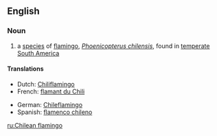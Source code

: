 ==English==
{{wikipedia}}

===Noun===
{{en-noun|sg=[[Chilean]] [[flamingo]]}}

# a [[species]] of [[flamingo]], ''[[Phoenicopterus chilensis]]'', found in [[temperate]] [[South America]]

====Translations====
{{trans-top|a species of flamingo, Phoenicopterus chilensis}}
* Dutch: [[Chiliflamingo]] {{m}}
* French: [[flamant du Chili]] {{m}}
{{trans-mid}}
* German: [[Chileflamingo]] {{m}}
* Spanish: [[flamenco chileno]] {{m}}
{{trans-bottom}}

[[ru:Chilean flamingo]]